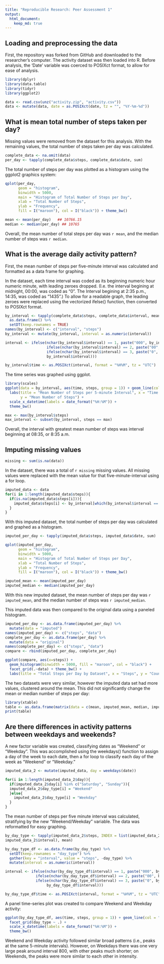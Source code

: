 ```yaml
---
title: "Reproducible Research: Peer Assessment 1"
output: 
  html_document:
    keep_md: true
---
```



## Loading and preprocessing the data

First, the repository was forked from GitHub and downloaded to the researcher's computer. The activity dataset was then loaded into R. Before analysis, the 'Date' variable was coerced to POSIXct format, to allow for ease of analysis.  

```r
library(dplyr)
library(data.table)
library(tidyr)
library(ggplot2)
```

```r
data <- read.csv(unz("activity.zip", "activity.csv"))
data <- mutate(data, date = as.POSIXct(date, tz = "", "%Y-%m-%d"))
```

## What is mean total number of steps taken per day?

Missing values were removed from the dataset for this analysis. With the remaining values, the total number of steps taken per day was calculated.  

```r
complete_data <- na.omit(data)
per_day <- tapply(complete_data$steps, complete_data$date, sum)
```

The total number of steps per day was plotted as a histogram using the ggplot2 graphics system:  

```r
qplot(per_day, 
      geom = "histogram", 
      binwidth = 5000, 
      main = "Histogram of Total Number of Steps per Day",
      xlab = "Total Number of Steps",
      ylab = "Frequency",
      fill = I("maroon"), col = I("black")) + theme_bw()
```

```r
mean <- mean(per_day)   ## 10766.15
median <- median(per_day) ## 10765
```

Overall, the mean number of total steps per day was `r mean`, and the median number of steps was `r median`.

## What is the average daily activity pattern?

First, the mean number of steps per five-minute interval was calculated and formatted as a data frame for graphing.

In the dataset, each time interval was coded as its beginning numeric hour numeric minute, with leading zeroes dropped. (I.e. the interval begining at midnight, 00:00, was coded as "0". The Interval begining at 2:35 p.m., 14:35, was coded as "1435".) To allow for a readable graph, the leading zeroes were replaced using the vectorized ifelse() function, then converted to POSIXct format.

```r
by_interval <- tapply(complete_data$steps, complete_data$interval, mean) %>%
  as.data.frame() %>%
  setDT(keep.rownames = TRUE)
names(by_interval) <- c("interval", "steps")
by_interval <- mutate(by_interval, interval = as.numeric(interval))

interval <- ifelse(nchar(by_interval$interval) == 1, paste("000", by_interval$interval, sep = ""),
                   ifelse(nchar(by_interval$interval) == 2, paste("00", by_interval$interval, sep = ""),
                   ifelse(nchar(by_interval$interval) == 3, paste("0", by_interval$interval, sep = ""),
                   by_interval$interval)))

by_interval$time <- as.POSIXct(interval, format = "%H%M", tz = "UTC")
```

The time series was graphed using ggplot.

```r
library(scales)
ggplot(data = by_interval, aes(time, steps, group = 1)) + geom_line(col = "maroon") +
  labs(title = "Mean Number of Steps per 5-minute Interval", x = "Time of Day",
       y = "Mean Number of Steps") +
  scale_x_datetime(labels = date_format("%H:%M")) +
  theme_bw()
```

```r
max <- max(by_interval$steps)
max_interval <- subset(by_interval, steps == max)
```

Overall, the interval with greatest mean number of steps was interval beginning at 08:35, or 8:35 a.m.

## Imputing missing values

```r
missing <- sum(is.na(data))
```

In the dataset, there was a total of `r missing` missing values. All missing values were replaced with the mean value for that five-minute-interval using a for loop.

```r
imputed_data <- data
for(i in 1:length(imputed_data$steps)){
  if(is.na(imputed_data$steps[i])){
    imputed_data$steps[i] <- by_interval[which(by_interval$interval == imputed_data$interval[i]), 2]
  }
}
```

With this imputed dataset, the total number of steps per day was calculated and graphed as a histogram.

```r
imputed_per_day <- tapply(imputed_data$steps, imputed_data$date, sum)

qplot(imputed_per_day, 
      geom = "histogram", 
      binwidth = 5000, 
      main = "Histogram of Total Number of Steps per Day",
      xlab = "Total Number of Steps",
      ylab = "Frequency",
      fill = I("maroon"), col = I("black")) + theme_bw()
```

```r
imputed_mean <- mean(imputed_per_day)
imputed_median <- median(imputed_per_day)
```

With this new imputed dataset, the mean number of steps per day was `r imputed_mean`, and the median number of steps was `r imputed_median`.

This imputed data was then compared to the original data using a paneled histogram.  

```r
imputed_per_day <- as.data.frame(imputed_per_day) %>%
  mutate(data = "imputed")
names(imputed_per_day) <- c("steps", "data")
complete_per_day <- as.data.frame(per_day) %>%
  mutate(data = "original")
names(complete_per_day) <- c("steps", "data")
compare <- rbind(imputed_per_day, complete_per_day)

ggplot(compare, aes(x=steps)) + 
  geom_histogram(binwidth = 5000, fill = "maroon", col = "black") +
  facet_grid(.~data) + theme_bw() +
  labs(title = "Total Steps per Day by Dataset", x = "Steps", y = "Count")
```

The two datasets were very similar, however the imputed data set had more values, clustered around the mean. This did not significantly change the mean or median number of steps per day:  

```r
library(xtable)
table <- as.data.frame(matrix(data = c(mean, imputed_mean, median, imputed_median), nrow = 2, dimnames = list(c("Original", "Imputed"), c("Mean", "Median"))))
print(table)
```

## Are there differences in activity patterns between weekdays and weekends?

A new factor variable was created, classifying dates as "Weekend" or "Weekday". This was accomplished using the weekdays() function to assign a day of the week to each date, then a for loop to classify each day of the week as "Weekend" or "Weekday."  

```r
imputed_data_2 <- mutate(imputed_data, day = weekdays(date))

for(i in 1:length(imputed_data_2$day)){
  if(imputed_data_2$day[i] %in% c("Saturday", "Sunday")){
  imputed_data_2$day_type[i] = "Weekend"
  }else{
    imputed_data_2$day_type[i] = "Weekday"
  }
}
```

The mean number of steps per five minute interval was calculated, stratifying by the new "Weekend/Weekday" variable. The data was reformatted for easy graphing.  

```r
by_day_type <- tapply(imputed_data_2$steps, INDEX = list(imputed_data_2$day_type, 
imputed_data_2$interval), mean)

by_day_type_df <- as.data.frame(by_day_type) %>%
  setDT(keep.rownames = "day_type") %>%
  gather(key = "interval", value = "steps", -day_type) %>%
  mutate(interval = as.numeric(interval))

interval <- ifelse(nchar(by_day_type_df$interval) == 1, paste("000", by_day_type_df$interval, sep = ""),
              ifelse(nchar(by_day_type_df$interval) == 2, paste("00", by_day_type_df$interval, sep = ""),
              ifelse(nchar(by_day_type_df$interval) == 3, paste("0", by_day_type_df$interval, sep = ""),
                   by_day_type_df$interval)))

by_day_type_df$time <- as.POSIXct(interval, format = "%H%M", tz = "UTC")
```

A panel time-series plot was created to compare Weekend and Weekday activity:

```r
ggplot(by_day_type_df, aes(time, steps, group = 1)) + geom_line(col = "maroon") + 
  facet_grid(day_type ~ .) +
  scale_x_datetime(labels = date_format("%H:%M")) +
  theme_bw()
```

Weekend and Weekday activity followed similar broad patterns (i.e., peaks at the same 5-minute intervals). However, on Weekdays there was one very large peak around interval 800, with other peaks much shorter; on Weekends, the peaks were more similar to each other in intensity.


